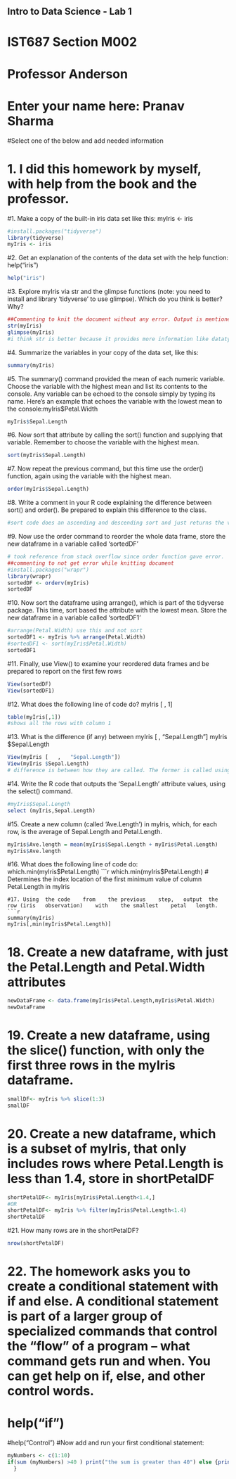## Intro to Data Science - Lab 1

# IST687 Section M002

# Professor Anderson

# Enter your name here: Pranav Sharma

#Select one of the below and add needed information

# 1. I did this homework by myself, with help from the book and the professor.

#1. Make	a	copy	of	the	built-in	iris	data	set	like	this: myIris	<- iris

```{r}
#install.packages("tidyverse")
library(tidyverse)
myIris <- iris
```
#2. Get	an	explanation	of	the	contents	of	the	data	set	with	the	help	function: help("iris")
```{r}
help("iris")
```
#3. Explore	myIris	via	str	and	the	glimpse	functions	(note:	you	need	to	install	and	library	‘tidyverse’	to	use	glimpse).	Which	do	you	think	is	better?	Why?
```{r}
##Commenting to knit the document without any error. Output is mentioned below
str(myIris)
glimpse(myIris)
#i think str is better because it provides more information like datatype which glimpse doesn't
```

#4. Summarize	the	variables	in	your	copy	of	the	data	set,	like	this:
```{r}
summary(myIris)
```
#5. The	summary()	command	provided	the	mean	of	each	numeric	variable.	Choose	the	variable	with	the	highest	mean and	list	its	contents	to	the	console.	Any	variable	can	be	echoed	to	the	console	simply	by	typing	its	name.	Here’s	an	example	that	echoes	the	variable with	the	lowest	mean to	the	console:myIris$Petal.Width

```{r}
myIris$Sepal.Length
```

#6. Now	sort	that attribute by	calling	the	sort()	function and	supplying	that	variable.	Remember	to	choose	the	variable	with	the	highest	mean.	
```{r}
sort(myIris$Sepal.Length)
```
#7. Now	repeat	the	previous	command,	but	this	time	use	the	order()	function,	again	using	the	variable	with	the	highest	mean.	
```{r}
order(myIris$Sepal.Length)
```
#8. Write	a	comment	in	your	R	code	explaining	the	difference	between	sort()	and	order().	Be	prepared	to	explain	this	difference	to	the	class.
```{r}
#sort code does an ascending and descending sort and just returns the vector sorted. Order function returns the index of the sorted from the database.
```

#9. Now	use	the	order	command	to	reorder	the	whole	data	frame,	store	the	new	dataframe	in	a	variable	called	‘sortedDF’ 
```{r}
# took reference from stack overflow since order function gave error.
##commenting to not get error while knitting document
#install.packages("wrapr")
library(wrapr)
sortedDF <- orderv(myIris)
sortedDF
```
#10. Now	sort	the	dataframe	using	arrange(),	which	is	part	of	the	tidyverse	package.	This	time,	sort	based the	attribute with	the	lowest mean.	Store	the	new	dataframe	in	a	variable	called	‘sortedDF1’
```{r}
#arrange(Petal.Width) use this and not sort
sortedDF1 <- myIris %>% arrange(Petal.Width)
#sortedDF1 <- sort(myIris$Petal.Width)
sortedDF1
```
#11. Finally,	use	View()	to	examine	your	reordered	data	frames and	be	prepared	to	report	on	the	first	few	rows
```{r}
View(sortedDF)
View(sortedDF1)
```

#12. What	does	the	following	line	of	code	do? myIris [	,	1]
```{r}
table(myIris[,1])
#shows all the rows with column 1
```
#13. What	is	the	difference	(if	any)	between	myIris [	,	"Sepal.Length"] myIris $Sepal.Length
```{r}
View(myIris [	,	"Sepal.Length"])
View(myIris $Sepal.Length)
# difference is between how they are called. The former is called using tinyverse while the other is called using R libs. There is not difference in the output.
```
#14. Write	the	R	code	that	outputs	the	‘Sepal.Length’	attribute	values,	using	the	select()	command.
```{r}
#myIris$Sepal.Length
select (myIris,Sepal.Length)
```
#15. Create	a	new	column (called	‘Ave.Length’) in	myIris,	which,	for	each	row,	is	the	average	of	Sepal.Length	and	Petal.Length.	
```{r}
myIris$Ave.length = mean(myIris$Sepal.Length + myIris$Petal.Length)
myIris$Ave.length
``` 
#16. What	does	the	following	line	of	code	do: which.min(myIris$Petal.Length)
```{r}
which.min(myIris$Petal.Length)
# Determines the index location of the first minimum value of column Petal.Length in myIris
```
#17. Using	the	code	from	the	previous	step,	output	the	row	(iris	observation)	with	the	smallest	petal	length.
```{r}
summary(myIris)
myIris[,min(myIris$Petal.Length)]

```
# 18. Create	a	new	dataframe,	with	just	the	Petal.Length	and	Petal.Width	attributes 
```{r}
newDataFrame <- data.frame(myIris$Petal.Length,myIris$Petal.Width)
newDataFrame
```
# 19. Create	a	new	dataframe,	using	the	slice()	function,	with	only	the	first	three	rows in	the	myIris	dataframe.
```{r}
smallDF<- myIris %>% slice(1:3)
smallDF
```

#  20. Create	a	new	dataframe,	which	is	a	subset	of	myIris,	that	only	includes rows	where	Petal.Length is	less	than	1.4,	store	in	shortPetalDF 
```{r}
shortPetalDF<- myIris[myIris$Petal.Length<1.4,]
#OR
shortPetalDF<- myIris %>% filter(myIris$Petal.Length<1.4)
shortPetalDF
```

#21. How	many	rows	are	in	the	shortPetalDF?
```{r}
nrow(shortPetalDF)
```
# 22. The	homework	asks	you	to	create	a	conditional	statement	with	if and	else.	A	conditional statement	is	part	of	a	larger	group	of	specialized	commands	that control	the	“flow”	of	a	program	– what	command	gets	run	and	when.	You	can	get	help	on	if,	else,	and	other	control	words.
# help("if")
#help("Control")
#Now	add	and	run	your	first	conditional	statement:
```{r}
myNumbers <- c(1:10)
if(sum (myNumbers) >40 ) print("the sum is greater than 40") else {print("it is not greater than 40")
  }
```